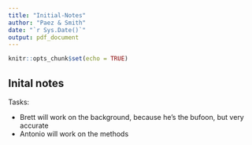 ```yaml
---
title: "Initial-Notes"
author: "Paez & Smith"
date: "`r Sys.Date()`"
output: pdf_document
---
```


```r
knitr::opts_chunk$set(echo = TRUE)
```

## Inital notes

Tasks:

- Brett will work on the background, because he's the bufoon, but very accurate
- Antonio will work on the methods


